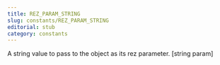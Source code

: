 ```yaml
---
title: REZ_PARAM_STRING
slug: constants/REZ_PARAM_STRING
editorial: stub
category: constants
---
```


<LSLConstant
	name="REZ_PARAM_STRING"
	type="integer"
	value="13"
/>

A string value to pass to the object as its rez parameter. [string param]
